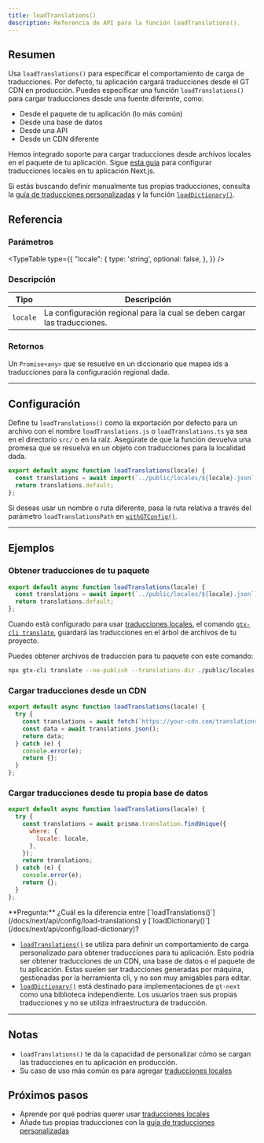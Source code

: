```yaml
---
title: loadTranslations()
description: Referencia de API para la función loadTranslations().
---
```


## Resumen

Usa `loadTranslations()` para especificar el comportamiento de carga de traducciones.
Por defecto, tu aplicación cargará traducciones desde el GT CDN en producción.
Puedes especificar una función `loadTranslations()` para cargar traducciones desde una fuente diferente, como:
 * Desde el paquete de tu aplicación (lo más común)
 * Desde una base de datos
 * Desde una API
 * Desde un CDN diferente

Hemos integrado soporte para cargar traducciones desde archivos locales en el paquete de tu aplicación.
Sigue [esta guía](/docs/next/reference/local-tx) para configurar traducciones locales en tu aplicación Next.js.

Si estás buscando definir manualmente tus propias traducciones, consulta la [guía de traducciones personalizadas](/docs/next/reference/stand-alone)
 y la función [`loadDictionary()`](/docs/next/api/config/load-dictionary).

## Referencia

### Parámetros
<TypeTable
  type={{
    "locale": {
        type: 'string',
        optional: false,
    },
  }}
/>

### Descripción
| Tipo | Descripción |
| ---- | ----------- |
| `locale` | La configuración regional para la cual se deben cargar las traducciones. |

### Retornos

Un `Promise<any>` que se resuelve en un diccionario que mapea ids a traducciones para la configuración regional dada.

---

## Configuración

Define tu `loadTranslations()` como la exportación por defecto para un archivo con el nombre `loadTranslations.js` o `loadTranslations.ts` ya sea en el directorio `src/` o en la raíz.
Asegúrate de que la función devuelva una promesa que se resuelva en un objeto con traducciones para la localidad dada.

```js title="src/loadTranslations.js"
export default async function loadTranslations(locale) {
  const translations = await import(`../public/locales/${locale}.json`);
  return translations.default;
};
```

Si deseas usar un nombre o ruta diferente, pasa la ruta relativa a través del parámetro `loadTranslationsPath` en [`withGTConfig()`](/docs/next/api/config/with-gt-config).

---



## Ejemplos

### Obtener traducciones de tu paquete

```js title="src/loadTranslations.js"
export default async function loadTranslations(locale) {
  const translations = await import(`../public/locales/${locale}.json`);
  return translations.default;
};
```

Cuando está configurado para usar [traducciones locales](/docs/next/reference/local-tx), el comando [`gtx-cli translate`](/docs/cli/translate),
guardará las traducciones en el árbol de archivos de tu proyecto.

Puedes obtener archivos de traducción para tu paquete con este comando:

```bash
npx gtx-cli translate --no-publish --translations-dir ./public/locales
```



### Cargar traducciones desde un CDN

```js title="loadTranslations.js"
export default async function loadTranslations(locale) {
  try {
    const translations = await fetch(`https://your-cdn.com/translations/${locale}.json`);
    const data = await translations.json();
    return data;
  } catch (e) {
    console.error(e);
    return {};
  }
};
```

### Cargar traducciones desde tu propia base de datos

```js title="loadTranslations.js"
export default async function loadTranslations(locale) {
  try {
    const translations = await prisma.translation.findUnique({
      where: {
        locale: locale,
      },
    });
    return translations;
  } catch (e) {
    console.error(e);
    return {};
  }
};
```


<Callout>
  **Pregunta:** ¿Cuál es la diferencia entre [`loadTranslations()`](/docs/next/api/config/load-translations) y [`loadDictionary()`](/docs/next/api/config/load-dictionary)?

  * [`loadTranslations()`](/docs/next/api/config/load-translations) se utiliza para definir un comportamiento de carga personalizado para obtener traducciones para tu aplicación.
  Esto podría ser obtener traducciones de un CDN, una base de datos o el paquete de tu aplicación.
  Estas suelen ser traducciones generadas por máquina, gestionadas por la herramienta cli, y no son muy amigables para editar.
  * [`loadDictionary()`](/docs/next/api/config/load-dictionary) está destinado para implementaciones de `gt-next` como una biblioteca independiente.
  Los usuarios traen sus propias traducciones y no se utiliza infraestructura de traducción.
</Callout>

---

## Notas
 * `loadTranslations()` te da la capacidad de personalizar cómo se cargan las traducciones en tu aplicación en producción.
 * Su caso de uso más común es para agregar [traducciones locales](/docs/next/reference/local-tx)

## Próximos pasos
 * Aprende por qué podrías querer usar [traducciones locales](/docs/next/reference/local-tx)
 * Añade tus propias traducciones con la [guía de traducciones personalizadas](/docs/next/reference/stand-alone)

